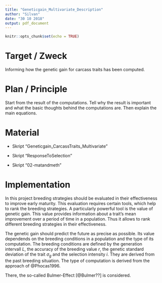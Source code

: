 ```yaml
---
title: "Geneticgain_Multivariate_Description"
author: "Silvan"
date: "30 10 2018"
output: pdf_document
---
```


```r
knitr::opts_chunk$set(echo = TRUE)
```

# Target / Zweck

Informing how the genetic gain for carcass traits has been computed.

# Plan / Principle

Start from the result of the computations. Tell why the result is important and what the basic thoughts behind the computations are. Then explain the main equations.

# Material

* Skript "Geneticgain_CarcassTraits_Multivariate"

* Skript "ResponseToSelection"

* Skript "02-matandmeth"

# Implementation

In this project breeding strategies should be evaluated in their effectiveness to improve early maturity.
This evaluation requires certain tools, which help to rank the breeding strategies.
A particularly powerful tool is the value of genetic gain.
This value provides information about a trait's mean improvement over a period of time in a population.
Thus it allows to rank different breeding strategies in their effectiveness.

The genetic gain should predict the future as precise as possible.
Its value dependends on the breeding conditions in a population and the type of its computation.
The breeding conditions are defined by the generation intervall $L$, the accuracy of the breeding value $r$, the genetic standard deviation of the trait $\sigma_{g}$ and the selection intensity $i$.
They are derived from the past breeding situation.
The type of computation is derived from the approach of @Phocas1996.

There, the so-called Bulmer-Effect [@Bulmer??] is considered.








